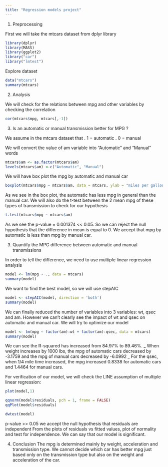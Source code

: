 ---
title: "Regression models project"
---


1. Preprocessing

First we will take the mtcars dataset from dplyr library
```{r}
library(dplyr)
library(MASS)
library(ggplot2)
library("car")
library("lmtest")
```

Explore dataset
```{r}
data("mtcars")
summary(mtcars)
```

2. Analysis

We will check for the relations between mpg and other variables by checking the correlation
```{r}
cor(mtcars$mpg, mtcars[,-1])
```
3. Is an automatic or manual transmission better for MPG ?

We assume in the mtcars dataset that 
  . 1 = automatic
  . 0 = manual
  
We will convert the value of am variable into "Automatic" and "Manual" words 
```{r}
mtcars$am <- as.factor(mtcars$am)
levels(mtcars$am) <-c("Automatic", "Manual")
```

We will have box plot the mpg by automatic and manual car

```{r}
boxplot(mtcars$mpg ~ mtcars$am, data = mtcars, ylab = "miles per gallon", xlab = "transmission type", col = "red")
```
As we see in the box plot, the automatic has less mpg in general than the manual car. We will also do the t-test between the 2 mean mpg of these types of transmission to check for our hypothesis

```{r}
t.test(mtcars$mpg ~ mtcars$am)
```
As we see the p-value = 0.001374 << 0.05. So we can reject the null hypothesis that the difference in mean is equal to 0. We accept that mpg by automatic is less than mpg by manual car.

3. Quantify the MPG difference between automatic and manual transmissions

In order to tell the difference, we need to use multiple linear regression analysis
```{r}
model <- lm(mpg ~ ., data = mtcars)
summary(model)
```
We want to find the best model, so we will use stepAIC
```{r}
model <- stepAIC(model, direction = 'both')
summary(model)
```

We can finally reduced the number of variables into 3 variables: wt, qsec and am. However we can't clearly see the impact of wt and qsec on automatic and manual car.
We will try to optimize our model

```{r}
model <- lm(mpg ~ factor(am):wt + factor(am):qsec, data = mtcars)
summary(model)
```
We can see the R-squared has increased from 84.97% to 89.46%. 
  _ When weight increases by 1000 lbs, the mpg of automatic cars decreased by -3.1759 and the mpg of manual cars decreased by -6.0992
  _ For the qsec, when 1/4 mile time increased, the mpg increased 0.8338 for automatic cars and 1.4464 for manual cars.
  
For verification of our model, we will check the LINE assumption of multiple linear regression:

```{r}
plot(model,1)
```
```{r}
qqnorm(model$residuals, pch = 1, frame = FALSE)
qqPlot(model$residuals)
```
```{r}
dwtest(model)
```
p-value >> 0.05 we accept the null hypothesis that residuals are independent
From the plots of residuals vs fitted values, plot of normality and test for independence. We can say that our model is significant. 

4. Conclusion
The mpg is determined mainly by weight, acceleration and transmission type. We cannot decide which car has better mpg just based only on the transmission type but also on the weight and acceleration of the car. 

